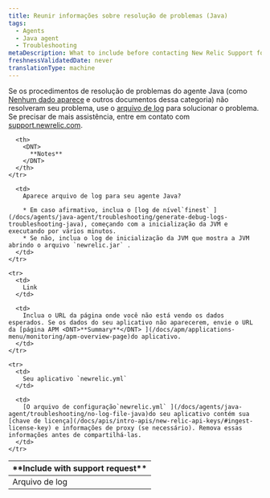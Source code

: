 ```yaml
---
title: Reunir informações sobre resolução de problemas (Java)
tags:
  - Agents
  - Java agent
  - Troubleshooting
metaDescription: What to include before contacting New Relic Support for help with your Java agent.
freshnessValidatedDate: never
translationType: machine
---
```


Se os procedimentos de resolução de problemas do agente Java (como [Nenhum dado aparece](/docs/apm/agents/java-agent/troubleshooting/no-data-appears-java) e outros documentos dessa categoria) não resolveram seu problema, use o [arquivo de log](#logfiles) para solucionar o problema. Se precisar de mais assistência, entre em contato com [support.newrelic.com](https://support.newrelic.com).

<table>
  <thead>
    <tr>
      <th width={200}>
        <DNT>
          **Include with support request**
        </DNT>
      </th>

      <th>
        <DNT>
          **Notes**
        </DNT>
      </th>
    </tr>
  </thead>

  <tbody>
    <tr id="logfiles">
      <td>
        Arquivo de log
      </td>

      <td>
        Aparece arquivo de log para seu agente Java?

        * Em caso afirmativo, inclua o [log de nível`finest` ](/docs/agents/java-agent/troubleshooting/generate-debug-logs-troubleshooting-java), começando com a inicialização da JVM e executando por vários minutos.
        * Se não, inclua o log de inicialização da JVM que mostra a JVM abrindo o arquivo `newrelic.jar` .
      </td>
    </tr>

    <tr>
      <td>
        Link
      </td>

      <td>
        Inclua o URL da página onde você não está vendo os dados esperados. Se os dados do seu aplicativo não aparecerem, envie o URL da [página APM <DNT>**Summary**</DNT> ](/docs/apm/applications-menu/monitoring/apm-overview-page)do aplicativo.
      </td>
    </tr>

    <tr>
      <td>
        Seu aplicativo `newrelic.yml`
      </td>

      <td>
        [O arquivo de configuração`newrelic.yml` ](/docs/agents/java-agent/troubleshooting/no-log-file-java)do seu aplicativo contém sua [chave de licença](/docs/apis/intro-apis/new-relic-api-keys/#ingest-license-key) e informações de proxy (se necessário). Remova essas informações antes de compartilhá-las.
      </td>
    </tr>
  </tbody>
</table>